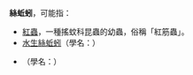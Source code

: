 '''絲蚯蚓'''，可能指：

*[[紅蟲|紅蟲]]，一種搖蚊科昆蟲的幼蟲，俗稱「紅筋蟲」。
*[[水生絲蚯蚓|水生絲蚯蚓]]（學名：{{sname|en|Tubifex hattai}}）
*{{le|正顫蚓|Tubifex tubifex}}（學名：{{sname|Tubifex tubifex}}）

{{消歧義|cat=三字消歧義}}